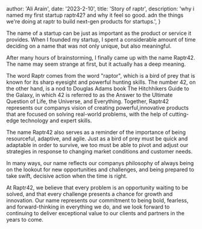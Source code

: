 
  author: 'Ali Arain',
  date: '2023-2-10',
  title: 'Story of raptr',
  description:
    'why i named my first startup raptr42? and why it feel so good. adn the things we're doing at raptr to build next-gen products for startups.',
}



The name of a startup can be just as important as the product or service it provides. When I founded my startup, 
I spent a considerable amount of time deciding on a name that was not only unique, but also meaningful.

After many hours of brainstorming, I finally came up with the name Raptr42.
The name may seem strange at first, but it actually has a deep meaning.

The word Raptr comes from the word "raptor", which is a bird of prey that is known for its sharp eyesight and powerful hunting skills.
The number 42, on the other hand, is a nod to Douglas Adams book The Hitchhikers Guide to the Galaxy, in which 42 is referred to as the Answer to the Ultimate Question of Life, the Universe, and Everything.
Together, Raptr42 represents our companys vision of creating powerful,innovative products that are focused on solving real-world problems, with the help of cutting-edge technology and expert skills.

The name Raptr42 also serves as a reminder of the importance of being resourceful, adaptive, and agile. Just as a bird of prey must be quick and adaptable in order to survive,
we too must be able to pivot and adjust our strategies in response to changing market conditions and customer needs.

In many ways, our name reflects our companys philosophy of always being on the lookout for new opportunities and challenges, and being prepared to take swift, decisive action when the time is right.

At Raptr42, we believe that every problem is an opportunity waiting to be solved, and that every challenge presents a chance for growth and innovation. 
Our name represents our commitment to being bold, fearless, and forward-thinking in everything we do, and we look forward to continuing to deliver exceptional value to our clients and partners in the years to come.
